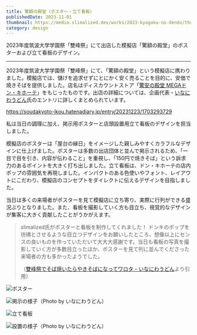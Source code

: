```yaml
---
title: 驚額の殿堂（ポスター・立て看板）
publishedDate: 2023-11-01
thumbnail: https://media.slimalized.dev/works/2023-kyogaku-no-dendo/thumbnail.avif
category: design
---
```


2023年度筑波大学学園祭「雙峰祭」にて出店した模擬店「驚額の殿堂」のポスターおよび立て看板のデザイン。

---

2023年度筑波大学学園祭「雙峰祭」にて、「驚額の殿堂」という模擬店に携わりました。模擬店では、儲けを追求せずにとにかく安く売ることを目的に、安価で焼きそばを提供しました。店名はディスカウントストア「[驚安の殿堂 MEGAドン・キホーテ](https://www.donki.com/)」をもじったものです。出店の詳細については、企画代表・[いなにわうどん](https://xn--n8je9hcf0t4a.xn--q9jyb4c/)氏のエントリに詳しくまとめられています。

https://soudakyoto-ikou.hatenadiary.jp/entry/20231223/1703293729

私は当日の調理に加え、掲示用ポスターと店頭設置用立て看板のデザインを担当しました。

模擬店のポスターは「屋台の縁日」をイメージした親しみやすくカラフルなデザインに仕上げました。ポスターは多数の出店団体と並んで掲示されるため、「一目で目を引き、内容が伝わること」を重視し、「150円で焼きそば」という訴求力のあるポイントを大きく打ち出しました。立て看板は、ドン・キホーテの店内ポップの雰囲気を再現しました。インパクトのある色使いやフォント、レイアウトにこだわり、模擬店のコンセプトをダイレクトに伝えるデザインを目指しました。

当日は多くの来場者がポスターを見て模擬店に立ち寄り、実際に行列ができる盛況ぶりとなりました。また、看板を撮影していく方も目立ち、視覚的なデザインが集客に大きく貢献したことがうかがえます。

> slimalized氏がポスターと看板を制作してくれました！ ドンキのポップを彷彿とさせるような目立つデザインをお願いしたところ、想像以上にセンスの良いものを作っていただいて大大大感謝です。当日も看板の写真を撮影していく方が多数目立ったほか、ポスターを見て列に並んでくださった来場者の方も多かったようでした。
> 
> （[雙峰祭でそば焼いたらやきそばになってワロタ - いなにわうどん](https://soudakyoto-ikou.hatenadiary.jp/entry/20231223/1703293729)より引用）

![ポスター](https://media.slimalized.dev/works/2023-kyogaku-no-dendo/poster.avif)

![掲示の様子（Photo by いなにわうどん）](https://media.slimalized.dev/works/2023-kyogaku-no-dendo/poster_scene.avif)

![立て看板](https://media.slimalized.dev/works/2023-kyogaku-no-dendo/kanban.avif)

![設置の様子（Photo by いなにわうどん）](https://media.slimalized.dev/works/2023-kyogaku-no-dendo/kanban_scene.avif)
